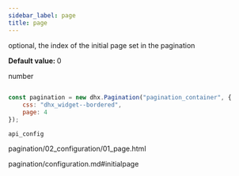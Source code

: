 ```yaml
---
sidebar_label: page
title: page
---
```



          


<Short>
 
optional, the index of the initial page set in the pagination



</Short>


<strong>Default value: </strong> 
0



<Type>
 number


</Type>


~~~js
 
const pagination = new dhx.Pagination("pagination_container", {
    css: "dhx_widget--bordered",
    page: 4 
});


~~~
	api_config

<Descr>
 



</Descr>



pagination/02_configuration/01_page.html

 pagination/configuration.md#initialpage

